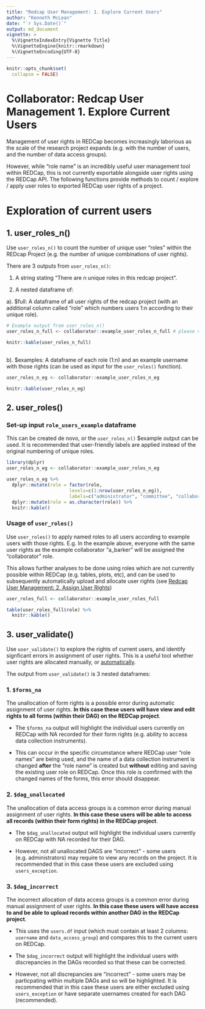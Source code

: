```yaml
---
title: "Redcap User Management: 1. Explore Current Users"
author: "Kenneth McLean"
date: "`r Sys.Date()`"
output: md_document
vignette: >
  %\VignetteIndexEntry{Vignette Title}
  %\VignetteEngine{knitr::rmarkdown}
  %\VignetteEncoding{UTF-8}
---
```


```r
knitr::opts_chunk$set(
  collapse = FALSE)
```
# Collaborator: Redcap User Management 1. Explore Current Users

Management of user rights in REDCap becomes increasingly laborious as the scale of the research project expands (e.g. with the number of users, and the number of data access groups).

However, while "role name" is an incredibly useful user management tool within REDCap, this is not currently exportable alongside user rights using the REDCap API. The following functions provide methods to count / explore / apply user roles to exported REDCap user rights of a project.

# Exploration of current users
## 1. user_roles_n()
Use `user_roles_n()` to count the number of unique user "roles" within the REDcap Project (e.g. the number of unique combinations of user rights).

There are 3 outputs from `user_roles_n()`:

 1. A string stating "There are n unique roles in this redcap project".
 
 2. A nested dataframe of:
  
  a). $full: A dataframe of all user rights of the redcap project (with an additional column called "role" which numbers users 1:n according to their unique role).
  
```r
# Example output from user_roles_n()
user_roles_n_full <- collaborator::example_user_roles_n_full # please note all names are randomly generated

knitr::kable(user_roles_n_full)
  
```

  
  b). $examples: A dataframe of each role (1:n) and an example username with those rights (can be used as input for the `user_roles()` function).

```r
user_roles_n_eg <- collaborator::example_user_roles_n_eg

knitr::kable(user_roles_n_eg)
```


## 2. user_roles()
### Set-up input `role_users_example` dataframe
This can be created de novo, or the `user_roles_n()` $example output can be used. It is recommended that user-friendly labels are applied instead of the original numbering of unique roles.

```r
library(dplyr)
user_roles_n_eg <- collaborator::example_user_roles_n_eg

user_roles_n_eg %>%
  dplyr::mutate(role = factor(role,
                       levels=c(1:nrow(user_roles_n_eg)),
                       labels=c("administrator", "committee", "collaborator", "validator"))) %>%
  dplyr::mutate(role = as.character(role)) %>%
  knitr::kable()

```

### Usage of `user_roles()`
Use `user_roles()` to apply named roles to all users according to example users with those rights. E.g. In the example above, everyone with the same user rights as the example collaborator "a_barker" will be assigned the "collaborator" role.

This allows further analyses to be done using roles which are not currently possible within REDCap (e.g. tables, plots, etc), and can be used to subsequently automatically upload and allocate user rights (see [Redcap User Management: 2. Assign User Rights](https://github.com/kamclean/collaborator/blob/master/vignettes/vignette_user_2_assign.Rmd))

```r
user_roles_full <- collaborator::example_user_roles_full

table(user_roles_full$role) %>%
  knitr::kable()
```

## 3. user_validate()
Use `user_validate()` to explore the rights of current users, and identify signficant errors in assignment of user rights. This is a useful tool whether user rights are allocated manually, or [automatically](https://github.com/kamclean/collaborator/blob/master/vignettes/vignette_user_2_assign.Rmd).

The output from `user_validate()` is 3 nested dataframes:

### 1. `$forms_na`
The unallocation of form rights is a possible error during automatic assignment of user rights. **In this case these users will have view and edit rights to all forms (within their DAG) on the REDCap project**.
 
  - The `$forms_na` output will highlight the individual users currently on REDCap with NA recorded for their form rights (e.g. ability to access data collection instruments).

 - This can occur in the specific circumstance where REDCap user "role names" are being used, and the name of a data collection instrument is changed **after** the "role name" is created but **without** editing and saving the existing user role on REDCap. Once this role is comfirmed with the changed names of the forms, this error should disappear.
 

### 2. `$dag_unallocated`
The unallocation of data access groups is a common error during manual assignment of user rights. **In this case these users will be able to access all records (within their form rights) in the REDCap project**.
  
  - The `$dag_unallocated` output will highlight the individual users currently on REDCap with NA recorded for their DAG.
  
  - However, not all unallocated DAGS are "incorrect" - some users (e.g. administrators) may require to view any records on the project. It is recommended that in this case these users are excluded using `users_exception`.


### 3. `$dag_incorrect`
The incorrect allocation of data access groups is a common error during manual assignment of user rights. **In this case these users will have access to and be able to upload records within another DAG in the REDCap project**.
 
  - This uses the `users.df` input (which must contain at least 2 columns: `username` and `data_access_group`) and compares this to the current users on REDCap.
  
   - The `$dag_incorrect` output will highlight the individual users with discrepancies in the DAGs recorded so that these can be corrected. 
   
   - However, not all discrepancies are "incorrect" - some users may be particpating within multiple DAGs and so will be highlighted. It is recommended that in this case these users are either excluded using `users_exception` or have separate usernames created for each DAG (recommended).
